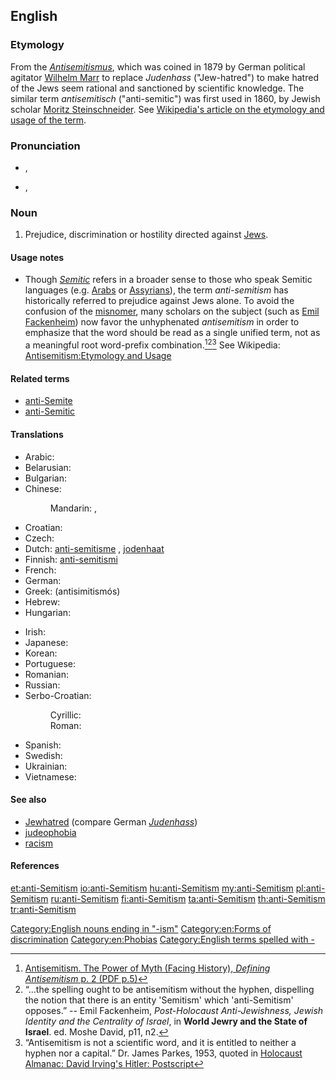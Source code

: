 {{wikipedia|Anti-Semitism}}
==English==

===Etymology===
From the {{etyl|de|en}} ''[[Antisemitismus]]'', which was coined in 1879 by German political agitator [[w:Wilhelm Marr|Wilhelm Marr]] to replace ''Judenhass'' ("Jew-hatred") to make hatred of the Jews seem rational and sanctioned by scientific knowledge. The similar term ''antisemitisch'' ("anti-semitic") was first used in 1860, by Jewish scholar [[w:Moritz Steinschneider|Moritz Steinschneider]]. See [[w: Antisemitism#Etymology and usage|Wikipedia's article on the etymology and usage of the term]].

===Pronunciation===
* {{a|Canada}} {{IPA|/ˌæntɪˈsɛmɪtɪzm̩/}}, {{X-SAMPA|%{ntI"sEmItIzm}}
* {{a|US}} {{IPA|/ˌæntɑɪˈsɛmɪtɪzm̩/}}, {{X-SAMPA|%{ntAI"sEmItIzm}}

===Noun===
{{en-noun|sg=[[anti-]][[Semitism]]}}

# Prejudice, discrimination or hostility directed against [[Jew]]s.

====Usage notes====
* Though ''[[Semitic]]'' refers in a broader sense to those who speak Semitic languages (e.g. [[w:Arab|Arabs]] or [[w:Assyrian people|Assyrians]]), the term ''anti-semitism'' has historically referred to prejudice against Jews alone.  To avoid the confusion of the [[misnomer]], many scholars on the subject (such as [[w:Emil Fackenheim|Emil Fackenheim]]) now favor the unhyphenated ''antisemitism'' in order to emphasize that the word should be read as a single unified term, not as a meaningful root word-prefix combination.<ref>[http://www.facinghistory.org/campus/reslib.nsf/99ca830bb4f483948525717f005abfc7/2820f36c177cc758852571860065e8c2/$FILE/complete_antisemitism.pdf Antisemitism. The Power of Myth (Facing History), ''Defining Antisemitism'' p. 2 (PDF p.5)]</ref><ref>“…the spelling ought to be antisemitism without the hyphen, dispelling the notion that there is an entity 'Semitism' which 'anti-Semitism' opposes.” -- Emil Fackenheim, ''Post-Holocaust Anti-Jewishness, Jewish Identity and the Centrality of Israel'', in '''World Jewry and the State of Israel'''. ed. Moshe David, p11, n2.</ref><ref>“Antisemitism is not a scientific word, and it is entitled to neither a hyphen nor a capital.” Dr.  James Parkes, 1953, quoted in [http://www.nizkor.org/ftp.cgi/people/i/irving.david/jackel/postscript-kirk-6 Holocaust Almanac: David Irving's Hitler: Postscript]</ref> See Wikipedia: [[w: Antisemitism#Etymology and usage|Antisemitism:Etymology and Usage]]

====Related terms====
{{rel-top|}}
* [[anti-Semite]]
* [[anti-Semitic]]
{{rel-mid}}
{{rel-bottom}}

====Translations====
{{trans-top|prejudice or hostility against Jews}}
* Arabic: {{t|ar|معاداة السامية|f|tr=muʿādāa al-sāmíyya}}
* Belarusian: {{t|be|антысемітызм|m|tr=antysemitýzm|sc=Cyrl}}
* Bulgarian: {{t|bg|антисемитизъм|m|tr=antisemitízăm|sc=Cyrl}}
* Chinese:
*: Mandarin: {{t|cmn|反猶太主義|sc=Hani}},  {{t|cmn|反犹太主义|tr=fǎn-Yóutài-zhǔyì|sc=Hani}}
* Croatian: {{t-|hr|antisemitizam|m}}
* Czech: {{t|cs|antisemitismus|m}}
* Dutch: [[anti-semitisme]] {{n}}, [[jodenhaat]] {{f}}
* Finnish: [[anti-semitismi]]
* French: {{t-|fr|anti-sémitisme|m}}
* German: {{t+|de|Antisemitismus|m}}
* Greek: {{t|el|αντισημιτισμός|m}} (antisimitismós)
* Hebrew: {{t|he|אנטישמיות|f|tr=ant'ishemiut}}
* Hungarian: {{t|hu|antiszemitizmus}}
{{trans-mid}}
* Irish: {{t|ga|frith-Sheimíteachas|xs=Irish}}
* Japanese: {{t|ja|反ユダヤ主義|tr=han-Yudaya-shugi}}
* Korean: {{t|ko|반유대주의|tr=ban-yudaejuui|sc=Kore}}
* Portuguese: {{t+|pt|anti-semitismo|m}}
* Romanian: {{t|ro|antisemitism|n}}
* Russian: {{t+|ru|антисемитизм|m|tr=antisemitízm}}
* Serbo-Croatian:
*: Cyrillic: {{t|sh|антисемитизам|m}}
*: Roman: {{t|sh|antisemitizam|m}}
* Spanish: {{t-|es|antisemitismo|m}}
* Swedish: {{t-|sv|antisemitism|c}}
* Ukrainian: {{t|uk|антисемітизм|m|tr=antysemitýzm|sc=Cyrl}}
* Vietnamese: {{t|vi|chủ nghĩa bài Do Thái}}
{{trans-bottom}}

====See also====
* [[Jewhatred]] (compare German ''[[Judenhass]]'')
* [[judeophobia]]
* [[racism]]

====References====
<references/>

[[Category:English nouns ending in "-ism"]]
[[Category:en:Forms of discrimination]]
[[Category:en:Phobias]]
[[Category:English terms spelled with -]]

[[et:anti-Semitism]]
[[io:anti-Semitism]]
[[hu:anti-Semitism]]
[[my:anti-Semitism]]
[[pl:anti-Semitism]]
[[ru:anti-Semitism]]
[[fi:anti-Semitism]]
[[ta:anti-Semitism]]
[[th:anti-Semitism]]
[[tr:anti-Semitism]]
